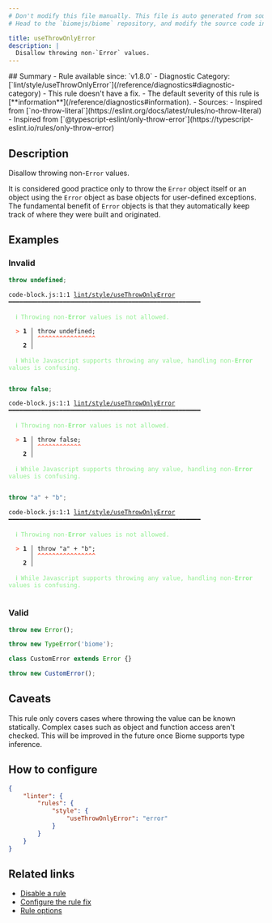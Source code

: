 ```yaml
---
# Don't modify this file manually. This file is auto generated from source, and you will lose your changes next time the website is built.
# Head to the `biomejs/biome` repository, and modify the source code in there.

title: useThrowOnlyError
description: |
  Disallow throwing non-`Error` values.
---
```


<Tabs>
<TabItem label="JavaScript (and super languages)" icon="seti:javascript">
## Summary
- Rule available since: `v1.8.0`
- Diagnostic Category: [`lint/style/useThrowOnlyError`](/reference/diagnostics#diagnostic-category)
- This rule doesn't have a fix.
- The default severity of this rule is [**information**](/reference/diagnostics#information).
- Sources: 
  - Inspired from [`no-throw-literal`](https://eslint.org/docs/latest/rules/no-throw-literal)
  - Inspired from [`@typescript-eslint/only-throw-error`](https://typescript-eslint.io/rules/only-throw-error)

## Description
Disallow throwing non-`Error` values.

It is considered good practice only to throw the `Error` object itself or an object using the `Error` object
as base objects for user-defined exceptions. The fundamental benefit of `Error` objects is that they automatically
keep track of where they were built and originated.

## Examples

### Invalid

```js
throw undefined;
```

<pre class="language-text"><code class="language-text">code-block.js:1:1 <a href="https://biomejs.dev/linter/rules/use-throw-only-error">lint/style/useThrowOnlyError</a> ━━━━━━━━━━━━━━━━━━━━━━━━━━━━━━━━━━━━━━━━━━━━━━━━━━━━━<br /><br />  <strong><span style="color: lightgreen;">ℹ</span></strong> <span style="color: lightgreen;">Throwing non-</span><span style="color: lightgreen;"><strong>Error</strong></span><span style="color: lightgreen;"> values is not allowed.</span><br />  <br />  <strong><span style="color: Tomato;">&gt;</span></strong> <strong>1 │ </strong>throw undefined;<br />   <strong>   │ </strong><strong><span style="color: Tomato;">^</span></strong><strong><span style="color: Tomato;">^</span></strong><strong><span style="color: Tomato;">^</span></strong><strong><span style="color: Tomato;">^</span></strong><strong><span style="color: Tomato;">^</span></strong><strong><span style="color: Tomato;">^</span></strong><strong><span style="color: Tomato;">^</span></strong><strong><span style="color: Tomato;">^</span></strong><strong><span style="color: Tomato;">^</span></strong><strong><span style="color: Tomato;">^</span></strong><strong><span style="color: Tomato;">^</span></strong><strong><span style="color: Tomato;">^</span></strong><strong><span style="color: Tomato;">^</span></strong><strong><span style="color: Tomato;">^</span></strong><strong><span style="color: Tomato;">^</span></strong><strong><span style="color: Tomato;">^</span></strong><br />    <strong>2 │ </strong><br />  <br />  <strong><span style="color: lightgreen;">ℹ</span></strong> <span style="color: lightgreen;">While Javascript supports throwing any value, handling non-</span><span style="color: lightgreen;"><strong>Error</strong></span><span style="color: lightgreen;"> values is confusing.</span><br />  <br /></code></pre>

```js
throw false;
```

<pre class="language-text"><code class="language-text">code-block.js:1:1 <a href="https://biomejs.dev/linter/rules/use-throw-only-error">lint/style/useThrowOnlyError</a> ━━━━━━━━━━━━━━━━━━━━━━━━━━━━━━━━━━━━━━━━━━━━━━━━━━━━━<br /><br />  <strong><span style="color: lightgreen;">ℹ</span></strong> <span style="color: lightgreen;">Throwing non-</span><span style="color: lightgreen;"><strong>Error</strong></span><span style="color: lightgreen;"> values is not allowed.</span><br />  <br />  <strong><span style="color: Tomato;">&gt;</span></strong> <strong>1 │ </strong>throw false;<br />   <strong>   │ </strong><strong><span style="color: Tomato;">^</span></strong><strong><span style="color: Tomato;">^</span></strong><strong><span style="color: Tomato;">^</span></strong><strong><span style="color: Tomato;">^</span></strong><strong><span style="color: Tomato;">^</span></strong><strong><span style="color: Tomato;">^</span></strong><strong><span style="color: Tomato;">^</span></strong><strong><span style="color: Tomato;">^</span></strong><strong><span style="color: Tomato;">^</span></strong><strong><span style="color: Tomato;">^</span></strong><strong><span style="color: Tomato;">^</span></strong><strong><span style="color: Tomato;">^</span></strong><br />    <strong>2 │ </strong><br />  <br />  <strong><span style="color: lightgreen;">ℹ</span></strong> <span style="color: lightgreen;">While Javascript supports throwing any value, handling non-</span><span style="color: lightgreen;"><strong>Error</strong></span><span style="color: lightgreen;"> values is confusing.</span><br />  <br /></code></pre>

```js
throw "a" + "b";
```

<pre class="language-text"><code class="language-text">code-block.js:1:1 <a href="https://biomejs.dev/linter/rules/use-throw-only-error">lint/style/useThrowOnlyError</a> ━━━━━━━━━━━━━━━━━━━━━━━━━━━━━━━━━━━━━━━━━━━━━━━━━━━━━<br /><br />  <strong><span style="color: lightgreen;">ℹ</span></strong> <span style="color: lightgreen;">Throwing non-</span><span style="color: lightgreen;"><strong>Error</strong></span><span style="color: lightgreen;"> values is not allowed.</span><br />  <br />  <strong><span style="color: Tomato;">&gt;</span></strong> <strong>1 │ </strong>throw &quot;a&quot; + &quot;b&quot;;<br />   <strong>   │ </strong><strong><span style="color: Tomato;">^</span></strong><strong><span style="color: Tomato;">^</span></strong><strong><span style="color: Tomato;">^</span></strong><strong><span style="color: Tomato;">^</span></strong><strong><span style="color: Tomato;">^</span></strong><strong><span style="color: Tomato;">^</span></strong><strong><span style="color: Tomato;">^</span></strong><strong><span style="color: Tomato;">^</span></strong><strong><span style="color: Tomato;">^</span></strong><strong><span style="color: Tomato;">^</span></strong><strong><span style="color: Tomato;">^</span></strong><strong><span style="color: Tomato;">^</span></strong><strong><span style="color: Tomato;">^</span></strong><strong><span style="color: Tomato;">^</span></strong><strong><span style="color: Tomato;">^</span></strong><strong><span style="color: Tomato;">^</span></strong><br />    <strong>2 │ </strong><br />  <br />  <strong><span style="color: lightgreen;">ℹ</span></strong> <span style="color: lightgreen;">While Javascript supports throwing any value, handling non-</span><span style="color: lightgreen;"><strong>Error</strong></span><span style="color: lightgreen;"> values is confusing.</span><br />  <br /></code></pre>

### Valid

```js
throw new Error();
```

```js
throw new TypeError('biome');
```

```js
class CustomError extends Error {}

throw new CustomError();
```

## Caveats

This rule only covers cases where throwing the value can be known statically.
Complex cases such as object and function access aren't checked.
This will be improved in the future once Biome supports type inference.

## How to configure
```json title="biome.json"
{
	"linter": {
		"rules": {
			"style": {
				"useThrowOnlyError": "error"
			}
		}
	}
}

```
## Related links

- [Disable a rule](/linter/#disable-a-lint-rule)
- [Configure the rule fix](/linter#configure-the-rule-fix)
- [Rule options](/linter/#rule-options)

</TabItem>
</Tabs>

